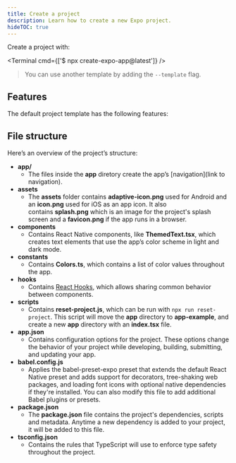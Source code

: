 ```yaml
---
title: Create a project
description: Learn how to create a new Expo project.
hideTOC: true
---
```



Create a project with:

<Terminal cmd={['$ npx create-expo-app@latest']} />

> You can use another template by adding the `--template` flag.

## Features

The default project template has the following features:

<TemplateFeatures />

## File structure

Here’s an overview of the project’s structure:

- **app/**
  - The files inside the **app** diretory create the app’s [navigation](link to navigation).
- **assets**
  - The **assets** folder contains **adaptive-icon.png** used for Android and an **icon.png** used for iOS as an app icon. It also contains **splash.png** which is an image for the project's splash screen and a **favicon.png** if the app runs in a browser.
- **components**
  - Contains React Native components, like **ThemedText.tsx**, which creates text elements that use the app’s color scheme in light and dark mode.
- **constants**
  - Contains **Colors.ts**, which contains a list of color values throughout the app.
- **hooks**
  - Contains [React Hooks](link), which allows sharing common behavior between components.
- **scripts**
  - Contains **reset-project.js**, which can be run with `npx run reset-project`. This script will move the **app** directory to **app-example**, and create a new **app** directory with an **index.tsx** file.
- **app.json**
  - Contains configuration options for the project. These options change the behavior of your project while developing, building, submitting, and updating your app.
- **babel.config.js**
  - Applies the babel-preset-expo preset that extends the default React Native preset and adds support for decorators, tree-shaking web packages, and loading font icons with optional native dependencies if they're installed. You can also modify this file to add additional Babel plugins or presets.
- **package.json**
  - The **package.json** file contains the project's dependencies, scripts and metadata. Anytime a new dependency is added to your project, it will be added to this file.
- **tsconfig.json**
  - Contains the rules that TypeScript will use to enforce type safety throughout the project.
